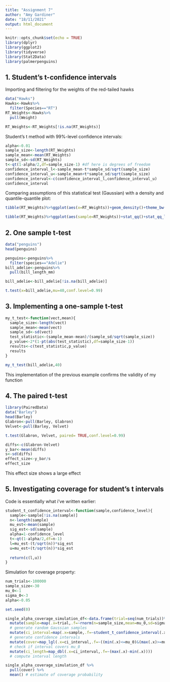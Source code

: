```yaml
---
title: "Assignment 7"
author: "Amy Gardiner"
date: "18/11/2021"
output: html_document
---
```


```r
knitr::opts_chunk$set(echo = TRUE)
library(dplyr)
library(ggplot2)
library(tidyverse)
library(Stat2Data)
library(palmerpenguins)
```

## 1. Student's t-confidence intervals

Importing and filtering for the weights of the red-tailed hawks
```r
data("Hawks")
Hawks<-Hawks%>%
  filter(Species=="RT")
RT_Weights<-Hawks%>%
  pull(Weight)

RT_Weights<-RT_Weights[!is.na(RT_Weights)]

```

Student's t method with 99%-level confidence intervals:
```r
alpha<-0.01
sample_size<-length(RT_Weights)
sample_mean<-mean(RT_Weights)
sample_sd<-sd(RT_Weights)
t<-qt(1-alpha/2,df=sample_size-1) #df here is degrees of freedom
confidence_interval_l<-sample_mean-t*sample_sd/sqrt(sample_size)
confidence_interval_u<-sample_mean+t*sample_sd/sqrt(sample_size)
confidence_interval<-c(confidence_interval_l,confidence_interval_u)
confidence_interval
```

Comparing assumptions of this statistical test (Gaussian) with a density and quantile-quantile plot:
```r
tibble(RT_Weights)%>%ggplot(aes(x=RT_Weights))+geom_density()+theme_bw()+labs(x="Weight",y="Density")

tibble(RT_Weights)%>%ggplot(aes(sample=RT_Weights))+stat_qq()+stat_qq_line(color="blue")+theme_bw()
```

## 2. One sample t-test

```r
data("penguins")
head(penguins)

penguins<-penguins%>%
  filter(species=="Adelie")
bill_adelie<-penguins%>%
  pull(bill_length_mm)

bill_adelie<-bill_adelie[!is.na(bill_adelie)]

t.test(x=bill_adelie,mu=40,conf.level=0.99)
```

## 3. Implementing a one-sample t-test

```r
my_t_test<-function(vect,mean){
  sample_size<-length(vect)
  sample_mean<-mean(vect)
  sample_sd<-sd(vect)
  test_statistic<-(sample_mean-mean)/(sample_sd/sqrt(sample_size))
  p_value<-2*(1-pt(abs(test_statistic),df=sample_size-1))
  results<-c(test_statistic,p_value)
  results
}

my_t_test(bill_adelie,40)
```

This implementation of the previous example confirms the validity of my function

## 4. The paired t-test

```r
library(PairedData)
data("Barley")
head(Barley)
Glabron<-pull(Barley, Glabron)
Velvet<-pull(Barley, Velvet)

t.test(Glabron, Velvet, paired= TRUE,conf.level=0.99)

diffs<-c(Glabron-Velvet)
y_bar<-mean(diffs)
s<-sd(diffs)
effect_size<-y_bar/s
effect_size
```

This effect size shows a large effect

## 5. Investigating coverage for student's t intervals

Code is essentially what i've written earlier:

```r
student_t_confidence_interval<-function(sample,confidence_level){
  sample<-sample[!is.na(sample)]
  n<-length(sample)
  mu_est<-mean(sample)
  sig_est<-sd(sample)
  alpha=1-confidence_level
  t<-qt(1-alpha/2,df=n-1)
  l=mu_est-(t/sqrt(n))*sig_est
  u=mu_est+(t/sqrt(n))*sig_est
  
  return(c(l,u))
}
```

Simulation for coverage property:

```r
num_trials<-100000
sample_size<-30
mu_0<-1
sigma_0<-3
alpha<-0.05

set.seed(0)

single_alpha_coverage_simulation_df<-data.frame(trial=seq(num_trials))%>%
  mutate(sample=map(.x=trial,.f=~rnorm(n=sample_size,mean=mu_0,sd=sigma_0)))%>%
  # generate random Gaussian samples
  mutate(ci_interval=map(.x=sample,.f=~student_t_confidence_interval(.x,1-alpha)))%>%
  # generate confidence intervals
  mutate(cover=map_lgl(.x=ci_interval,.f=~((min(.x)<=mu_0)&(max(.x)>=mu_0))))%>%
  # check if interval covers mu_0
  mutate(ci_length=map_dbl(.x=ci_interval,.f=~(max(.x)-min(.x))))
  # compute interval length

single_alpha_coverage_simulation_df %>%
  pull(cover) %>%
  mean() # estimate of coverage probability
```






